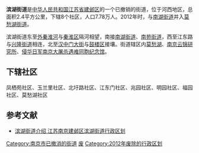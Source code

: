 {{中国乡级行政区
| 行政区全称 = 滨湖街道 
| 景观照片文件名 =
| 景观照片描述 =
| 汉语拼音 =
| 上级行政区 = [[江苏省|江苏省]][[南京市|南京市]][[建邺区|建邺区]]
| 行政区类别 = [[街道_(行政区划)|街道]]
| 行政区划代码 = 320105001
| 地理坐标 =
| 总面积 = 2.4平方公里
| 户籍人口 = 
| 户籍人口年份 =
| 常住人口 = 7.78万
| 常住人口年份 =
| 人口密度 =
| 行政区划 = 8
| 官方网站 = http://www.jybhdj.gov.cn/
| 政府驻地 = 
| 邮政编码 = 
| 毗邻行政区 =
| 位置图文件名 =
| 位置图描述 =
}}

'''滨湖街道'''是[[中华人民共和国|中华人民共和国]][[江苏省|江苏省]][[建邺区|建邺区]]的一个已撤销的街道，位于河西地区，总面积2.4平方公里，下辖8个社区，人口7.78万人。2012年时，与[[南湖街道_(南京市)|南湖街道]]并入[[莫愁湖街道|莫愁湖街道]]。

滨湖街道东至[[外秦淮河|外秦淮河]]与[[秦淮区|秦淮区]]隔河相望，南接[[南湖街道_(南京市)|南湖街道]]、[[南苑街道_(南京市)|南苑街道]]，西至江东路与[[兴隆街道_(南京市)|兴隆街道]]相连，北至[[汉中门大街|汉中门大街]]与[[鼓楼区_(南京市)|鼓楼区]]接壤。街道辖区内[[莫愁湖|莫愁湖]]、[[南京云锦研究所|南京云锦研究所]]、[[侵华日军南京大屠杀遇难同胞纪念馆|侵华日军南京大屠杀遇难同胞纪念馆]]。

==下辖社区==
凤栖苑社区、玉兰里社区、北圩路社区、江东门社区、兆园社区、明园社区、福园社区、莫愁湖社区

==参考文献==
*[http://www.chinaquhua.cn/jiangsu/jianqu_binhujiedao.html 滨湖街道介绍 江苏南京建邺区滨湖街道行政区划]{{dead link|date=2018年3月 |bot=InternetArchiveBot |fix-attempted=yes }}

[[Category:南京市已撤消的街道|Category:南京市已撤消的街道]]
[[Category:建邺区行政区划|废]]
[[Category:2012年废除的行政区划|Category:2012年废除的行政区划]]